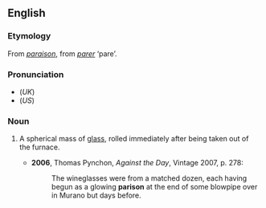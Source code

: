 ==English==
===Etymology===
From {{F.}} ''[[paraison]]'', from ''[[parer]]'' ‘pare’.

===Pronunciation===
*(''UK'') {{IPA|/ˈpæɹɪsən/}}
*(''US'') {{IPA|/ˈpɛɻəsən/}}

===Noun===
{{en-noun}}

# {{context|glass-blowing}} A spherical mass of [[glass]], rolled immediately after being taken out of the furnace.
#*'''2006''', Thomas Pynchon, ''Against the Day'', Vintage 2007, p. 278:
#*:The wineglasses were from a matched dozen, each having begun as a glowing '''parison''' at the end of some blowpipe over in Murano but days before.